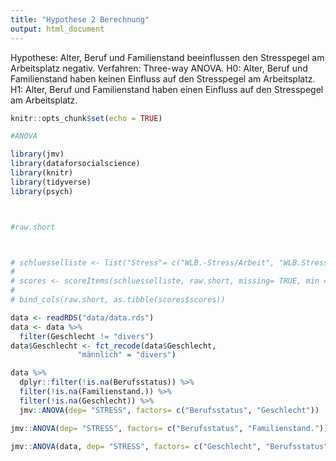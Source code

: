 ```yaml
---
title: "Hypothese 2 Berechnung"
output: html_document
---
```


Hypothese: Alter, Beruf und Familienstand beeinflussen den Stresspegel am Arbeitsplatz negativ. Verfahren: Three-way ANOVA. H0: Alter, Beruf und Familienstand haben keinen Einfluss auf den Stresspegel am Arbeitsplatz. H1: Alter, Beruf und Familienstand haben einen Einfluss auf den Stresspegel am Arbeitsplatz.

```r
knitr::opts_chunk$set(echo = TRUE)

#ANOVA

library(jmv)
library(dataforsocialscience)
library(knitr)
library(tidyverse)
library(psych)



#raw.short



# schluesselliste <- list("Stress"= c("WLB.-Stress/Arbeit", "WLB.Stress/Umgang"))
# 
# scores <- scoreItems(schluesselliste, raw.short, missing= TRUE, min =1, max=6)
# 
# bind_cols(raw.short, as.tibble(scores$scores))

data <- readRDS("data/data.rds")
data <- data %>% 
  filter(Geschlecht != "divers")
data$Geschlecht <- fct_recode(data$Geschlecht,
               "männlich" = "divers")

data %>% 
  dplyr::filter(!is.na(Berufsstatus)) %>% 
  filter(!is.na(Familienstand.)) %>% 
  filter(!is.na(Geschlecht)) %>% 
  jmv::ANOVA(dep= "STRESS", factors= c("Berufsstatus", "Geschlecht"))

```

```r
  
jmv::ANOVA(dep= "STRESS", factors= c("Berufsstatus", "Familienstand."))

jmv::ANOVA(data, dep= "STRESS", factors= c("Geschlecht", "Berufsstatus"))


```


